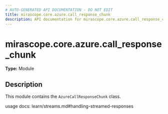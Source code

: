 ```yaml
---
# AUTO-GENERATED API DOCUMENTATION - DO NOT EDIT
title: mirascope.core.azure.call_response_chunk
description: API documentation for mirascope.core.azure.call_response_chunk
---
```


# mirascope.core.azure.call_response_chunk

**Type:** Module

## Description

This module contains the `AzureCallResponseChunk` class.

usage docs: learn/streams.md#handling-streamed-responses


